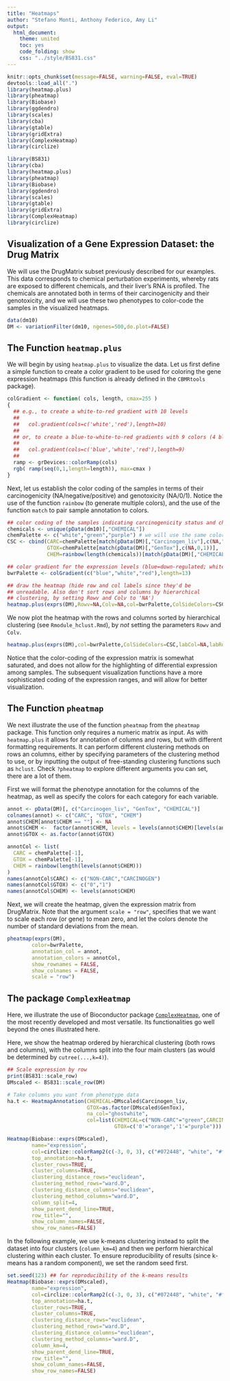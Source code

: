 ```yaml
---
title: "Heatmaps"
author: "Stefano Monti, Anthony Federico, Amy Li"
output:
  html_document:
    theme: united
    toc: yes
    code_folding: show
    css: "../style/BS831.css" 
---
```


```r
knitr::opts_chunk$set(message=FALSE, warning=FALSE, eval=TRUE)
devtools::load_all(".")
library(heatmap.plus)
library(pheatmap)
library(Biobase)
library(ggdendro)
library(scales)
library(cba)
library(gtable)
library(gridExtra)
library(ComplexHeatmap)
library(circlize)
```

```r
library(BS831)
library(cba)
library(heatmap.plus)
library(pheatmap)
library(Biobase)
library(ggdendro)
library(scales)
library(gtable)
library(gridExtra)
library(ComplexHeatmap)
library(circlize)
```

## Visualization of a Gene Expression Dataset: the Drug Matrix 

We will use the DrugMatrix subset previously described for our
examples. This data corresponds to chemical perturbation experiments,
whereby rats are exposed to different chemicals, and their liver's RNA
is profiled. The chemicals are annotated both in terms of their
carcinogenicity and their genotoxicity, and we will use these two
phenotypes to color-code the samples in the visualized heatmaps.

```r
data(dm10)
DM <- variationFilter(dm10, ngenes=500,do.plot=FALSE)
```

## The Function `heatmap.plus`

We will begin by using `heatmap.plus` to visualize the data. Let us
first define a simple function to create a color gradient to be used
for coloring the gene expression heatmaps (this function is already
defined in the `CBMRtools` package).

```r
colGradient <- function( cols, length, cmax=255 )
{
  ## e.g., to create a white-to-red gradient with 10 levels
  ##
  ##   col.gradient(cols=c('white','red'),length=10)
  ##
  ## or, to create a blue-to-white-to-red gradients with 9 colors (4 blue's, white, 4 red's)
  ##
  ##   col.gradient(cols=c('blue','white','red'),length=9)
  ##
  ramp <- grDevices::colorRamp(cols)
  rgb( ramp(seq(0,1,length=length)), max=cmax )
}
```

Next, let us establish the color coding of the samples in terms of
their carcinogenicity (NA/negative/positive) and genotoxicity
(NA/0/1). Notice the use of the function `rainbow` (to generate
multiple colors), and the use of the function `match` to pair sample
annotation to colors.

```r
## color coding of the samples indicating carcinogenicity status and chemical
chemicals <- unique(pData(dm10)[,"CHEMICAL"])
chemPalette <- c("white","green","purple") # we will use the same colors for carc and gtox
CSC <- cbind(CARC=chemPalette[match(pData(DM)[,"Carcinogen_liv"],c(NA,"NON-CARC","CARCINOGEN"))],
             GTOX=chemPalette[match(pData(DM)[,"GenTox"],c(NA,0,1))],
             CHEM=rainbow(length(chemicals))[match(pData(DM)[,"CHEMICAL"],chemicals)])

## color gradient for the expression levels (blue=down-regulated; white=neutral; red=up-regulated)
bwrPalette <- colGradient(c("blue","white","red"),length=13)

## draw the heatmap (hide row and col labels since they'd be
## unreadable. Also don't sort rows and columns by hierarchical
## clustering, by setting Rowv and Colv to 'NA')
heatmap.plus(exprs(DM),Rowv=NA,Colv=NA,col=bwrPalette,ColSideColors=CSC,labCol=NA,labRow=NA)
```

We now plot the heatmap with the rows and columns sorted by hierarchical clustering (see `Rmodule_hclust.Rmd`), by _not_ setting the parameters `Rowv` and `Colv`.

```r
heatmap.plus(exprs(DM),col=bwrPalette,ColSideColors=CSC,labCol=NA,labRow=NA)
```

Notice that the color-coding of the expression matrix is somewhat saturated,
and does not allow for the highlighting of differential expression
among samples. The subsequent visualization functions have a more
sophisticated coding of the expression ranges, and will allow for
better visualization.

## The Function `pheatmap`

We next illustrate the use of the function `pheatmap` from the `pheatmap` package.  This function only requires a numeric matrix as input.  As with `heatmap.plus` it allows for annotation of columns and rows, but with different formatting requirements.  It can perform different clustering methods on rows an columns, either by specifying parameters of the clustering method to use, or by inputting the output of free-standing clustering functions such as `hclust`. Check `?pheatmap` to explore different arguments you can set, there are a lot of them.

First we will format the phenotype annotation for the columns of the heatmap, as well as specify the colors for each category for each variable.

```r
annot <- pData(DM)[, c("Carcinogen_liv", "GenTox", "CHEMICAL")]
colnames(annot) <- c("CARC", "GTOX", "CHEM")
annot$CHEM[annot$CHEM == ""] <- NA
annot$CHEM <-  factor(annot$CHEM, levels = levels(annot$CHEM)[levels(annot$CHEM)!=""])
annot$GTOX <- as.factor(annot$GTOX)

annotCol <- list(
  CARC = chemPalette[-1],
  GTOX = chemPalette[-1],
  CHEM = rainbow(length(levels(annot$CHEM)))
)
names(annotCol$CARC) <- c("NON-CARC","CARCINOGEN")
names(annotCol$GTOX) <- c("0","1")
names(annotCol$CHEM) <- levels(annot$CHEM)
```

Next, we will create the heatmap, given the expression matrix from DrugMatrix.  Note that the argument `scale = "row"`, specifies that we want to scale each row (or gene) to mean zero, and let the colors denote the number of standard deviations from the mean.

```r
pheatmap(exprs(DM),
        color=bwrPalette, 
        annotation_col = annot,
        annotation_colors = annotCol,
        show_rownames = FALSE,
        show_colnames = FALSE,
        scale = "row")
```

## The package `ComplexHeatmap`

Here, we illustrate the use of Bioconductor package [`ComplexHeatmap`](https://bioconductor.org/packages/release/bioc/html/ComplexHeatmap.html), one of the most recently developed and most versatile. Its functionalities go well beyond the ones illustrated here.

Here, we show the heatmap ordered by hierarchical clustering (both rows and columns), with the columns split into the four main clusters (as would be determined by `cutree(...,k=4)`).

```r
## Scale expression by row 
print(BS831::scale_row)
DMscaled <- BS831::scale_row(DM)

# Take columns you want from phenotype data
ha.t <- HeatmapAnnotation(CHEMICAL=DMscaled$Carcinogen_liv,
                          GTOX=as.factor(DMscaled$GenTox),
                          na_col="ghostwhite",
                          col=list(CHEMICAL=c("NON-CARC"="green",CARCINOGEN="red"),
                                   GTOX=c('0'="orange",'1'="purple")))

Heatmap(Biobase::exprs(DMscaled),
        name="expression", 
        col=circlize::colorRamp2(c(-3, 0, 3), c("#072448", "white", "#ff6150")),
        top_annotation=ha.t, 
        cluster_rows=TRUE,
        cluster_columns=TRUE,
        clustering_distance_rows="euclidean",
        clustering_method_rows="ward.D",    
        clustering_distance_columns="euclidean",
        clustering_method_columns="ward.D", 
        column_split=4,
        show_parent_dend_line=TRUE,
        row_title="",
        show_column_names=FALSE,
        show_row_names=FALSE)
```

In the following example, we use k-means clustering instead to split the dataset into four clusters (`column_km=4`) and then we perform hierarchical clustering within each cluster. To ensure reproducibility of results (since k-means has a random component), we set the random seed first.

```r
set.seed(123) ## for reproducibility of the k-means results
Heatmap(Biobase::exprs(DMscaled),
        name="expression", 
        col=circlize::colorRamp2(c(-3, 0, 3), c("#072448", "white", "#ff6150")),
        top_annotation=ha.t, 
        cluster_rows=TRUE,
        cluster_columns=TRUE,
        clustering_distance_rows="euclidean",
        clustering_method_rows="ward.D",    
        clustering_distance_columns="euclidean",
        clustering_method_columns="ward.D", 
        column_km=4, 
        show_parent_dend_line=TRUE,
        row_title="",
        show_column_names=FALSE,
        show_row_names=FALSE)
```

